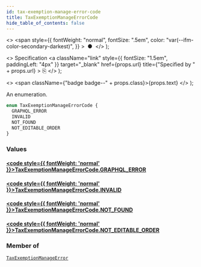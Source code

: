 ```yaml
---
id: tax-exemption-manage-error-code
title: TaxExemptionManageErrorCode
hide_table_of_contents: false
---
```


  <>
    <span
      style={{
        fontWeight: "normal",
        fontSize: ".5em",
        color: "var(--ifm-color-secondary-darkest)",
      }}
    >
      &nbsp;●&nbsp;
    </span>
  </>
);

  <>
    Specification
    <a
      className="link"
      style={{ fontSize: "1.5em", paddingLeft: "4px" }}
      target="\_blank"
      href={props.url}
      title={"Specified by " + props.url}
    >
      ⎘
    </a>
  </>
);

  <>
    <span className={"badge badge--" + props.class}>{props.text}</span>
  </>
);

An enumeration.

```graphql
enum TaxExemptionManageErrorCode {
  GRAPHQL_ERROR
  INVALID
  NOT_FOUND
  NOT_EDITABLE_ORDER
}
```

### Values

#### [<code style={{ fontWeight: 'normal' }}>TaxExemptionManageErrorCode.<b>GRAPHQL_ERROR</b></code>](#)

>

#### [<code style={{ fontWeight: 'normal' }}>TaxExemptionManageErrorCode.<b>INVALID</b></code>](#)

>

#### [<code style={{ fontWeight: 'normal' }}>TaxExemptionManageErrorCode.<b>NOT_FOUND</b></code>](#)

>

#### [<code style={{ fontWeight: 'normal' }}>TaxExemptionManageErrorCode.<b>NOT_EDITABLE_ORDER</b></code>](#)

>

### Member of

[`TaxExemptionManageError`](../../../storefront/taxes/objects/tax-exemption-manage-error) <Badge class="secondary" text="object"/>
